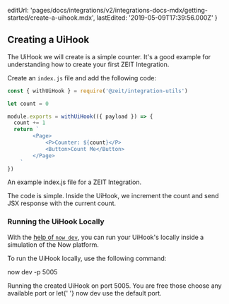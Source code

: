 
  editUrl:
    'pages/docs/integrations/v2/integrations-docs-mdx/getting-started/create-a-uihook.mdx',
  lastEdited: '2019-05-09T17:39:56.000Z'
}

## Creating a UiHook

The UiHook we will create is a simple counter. It's a good example for understanding how to create your first ZEIT Integration.

Create an `index.js` file and add the following code:

```js
const { withUiHook } = require('@zeit/integration-utils')

let count = 0

module.exports = withUiHook(({ payload }) => {
  count += 1
  return `
 		<Page>
 			<P>Counter: ${count}</P>
 			<Button>Count Me</Button>
        </Page>
 	`
})
```

<Caption>
  An example <InlineCode>index.js</InlineCode> file for a ZEIT Integration.
</Caption>

The code is simple. Inside the UiHook, we increment the count and send JSX response with the current count.

### Running the UiHook Locally

With the [help of `now dev`](/docs/v2/development/basics), you can run your UiHook's locally inside a simulation of the Now platform.

To run the UiHook locally, use the following command:

<TerminalInput>now dev -p 5005</TerminalInput>
<Caption>Running the created UiHook on port 5005.</Caption>

<Note>
  You are free those choose any available port or let{' '}
  <InlineCode>now dev</InlineCode> use the default port.
</Note>
